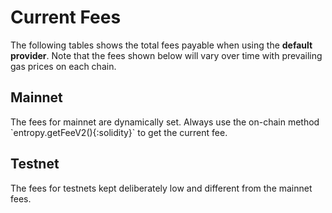
# Current Fees

The following tables shows the total fees payable when using the **default provider**.
Note that the fees shown below will vary over time with prevailing gas prices on each chain.

## Mainnet

<Callout emoji="⚠️">
  The fees for mainnet are dynamically set. Always use the on-chain method `entropy.getFeeV2(){:solidity}` to get the current fee.
</Callout>

<EntropyFees networkName="mainnet" url={FORTUNA_API_URLS.MAINNET} />

## Testnet

<Callout type="info" emoji="ℹ️">
  The fees for testnets kept deliberately low and different from the mainnet
  fees.
</Callout>

<EntropyFees networkName="testnet" url={FORTUNA_API_URLS.TESTNET} />
